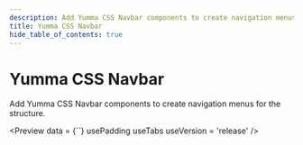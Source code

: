 ```yaml
---
description: Add Yumma CSS Navbar components to create navigation menus for the structure.
title: Yumma CSS Navbar
hide_table_of_contents: true
---
```



# Yumma CSS Navbar

Add Yumma CSS Navbar components to create navigation menus for the structure.

<Preview
  data = {``}
  usePadding
  useTabs
  useVersion = 'release'
/>